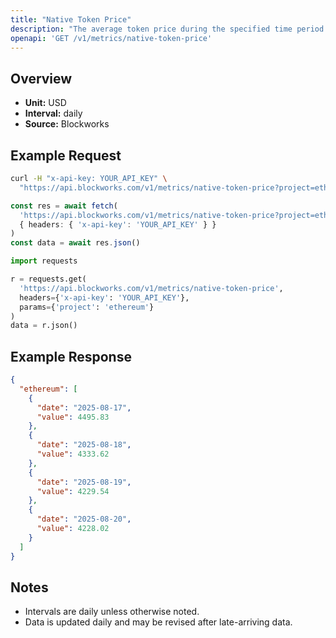 ```yaml
---
title: "Native Token Price"
description: "The average token price during the specified time period for the native asset of that chain."
openapi: 'GET /v1/metrics/native-token-price'
---
```


## Overview

- **Unit:** USD
- **Interval:** daily
- **Source:** Blockworks

## Example Request

<CodeGroup>

```bash cURL
curl -H "x-api-key: YOUR_API_KEY" \
  "https://api.blockworks.com/v1/metrics/native-token-price?project=ethereum"
```

```typescript TypeScript
const res = await fetch(
  'https://api.blockworks.com/v1/metrics/native-token-price?project=ethereum',
  { headers: { 'x-api-key': 'YOUR_API_KEY' } }
)
const data = await res.json()
```

```python Python
import requests

r = requests.get(
  'https://api.blockworks.com/v1/metrics/native-token-price',
  headers={'x-api-key': 'YOUR_API_KEY'},
  params={'project': 'ethereum'}
)
data = r.json()
```

</CodeGroup>

## Example Response

```json
{
  "ethereum": [
    {
      "date": "2025-08-17",
      "value": 4495.83
    },
    {
      "date": "2025-08-18",
      "value": 4333.62
    },
    {
      "date": "2025-08-19",
      "value": 4229.54
    },
    {
      "date": "2025-08-20",
      "value": 4228.02
    }
  ]
}
```

## Notes
- Intervals are daily unless otherwise noted.
- Data is updated daily and may be revised after late-arriving data.
